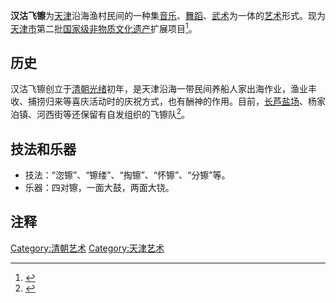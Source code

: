 {{中国非物质文化遗产
|级别 = 国
|省区市 = 天津
|名称 = 汉沽飞镲
|图片 =
|申报地区或单位 = [[天津市|天津市]][[汉沽区|汉沽区]]
|分类 = 传统音乐
|序号 = 622
|编号项目 = II-123
|登录时间 = 2008年
}}
'''汉沽飞镲'''为[[天津|天津]]沿海渔村民间的一种集[[音乐|音乐]]、[[舞蹈|舞蹈]]、[[武术|武术]]为一体的[[艺术|艺术]]形式。现为[[天津市|天津市]]第二批[[国家级非物质文化遗产|国家级非物质文化遗产]]扩展项目<ref>{{Cite book|title=天津市第一批非物质文化遗产名录图典|last=金永伟主编|publisher=天津：天津杨柳青画社|year=2010.04|isbn=978-7-80738-558-5|pages=101}}</ref>。

== 历史 ==
汉沽飞镲创立于[[清朝|清朝]][[光绪|光绪]]初年，是天津沿海一带民间养船人家出海作业，渔业丰收、捕捞归来等喜庆活动时的庆祝方式，也有酬神的作用。目前，[[长芦盐场|长芦盐场]]、杨家泊镇、河西街等还保留有自发组织的飞镲队<ref>{{Cite book|title=汉沽飞镲老会 天津皇会|last=冯骥才主编；路浩，王拓著|publisher=济南：山东教育出版社|year=2014.06|isbn=978-7-5328-8503-9|pages=86}}</ref>。

== 技法和乐器 ==
*技法：“淴镲”、“镲缕”、“掏镲”、“怀镲”、“分镲”等。
*乐器：四对镲，一面大鼓，两面大铙。

== 注释 ==
{{reflist}}
{{老天津卫}}
[[Category:清朝艺术|Category:清朝艺术]]
[[Category:天津艺术|Category:天津艺术]]